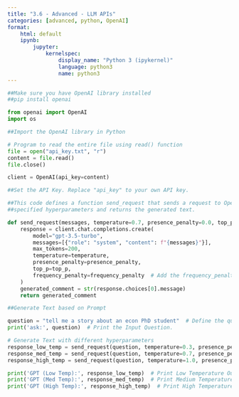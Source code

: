 ```yaml
---
title: "3.6 - Advanced - LLM APIs"
categories: [advanced, python, OpenAI]
format: 
    html: default
    ipynb:
        jupyter:
            kernelspec:
                display_name: "Python 3 (ipykernel)"
                language: python3
                name: python3
---
```


```python
##Make sure you have OpenAI library installed
##pip install openai
```

```python
from openai import OpenAI
import os

##Import the OpenAI library in Python
```

```python
# Program to read the entire file using read() function
file = open("api_key.txt", "r")
content = file.read()
file.close()
```

```python
client = OpenAI(api_key=content)

##Set the API Key. Replace "api_key" to your own API key.
```

```python
##This code defines a function send_request that sends a request to OpenAI's GPT-3.5 model with 
##specified hyperparameters and returns the generated text.

def send_request(messages, temperature=0.7, presence_penalty=0.0, top_p=0.9, frequency_penalty=0.0):
    response = client.chat.completions.create(
        model="gpt-3.5-turbo",
        messages=[{"role": "system", "content": f"{messages}"}],
        max_tokens=200,
        temperature=temperature,
        presence_penalty=presence_penalty,
        top_p=top_p,
        frequency_penalty=frequency_penalty  # Add the frequency_penalty parameter
    )
    generated_comment = str(response.choices[0].message)
    return generated_comment
```

```python
##Generate Text based on Prompt
```

```python
question = "tell me a story about an econ PhD student"  # Define the question Variable.
print('ask:', question)  # Print the Input Question.

# Generate Text with different hyperparameters
response_low_temp = send_request(question, temperature=0.3, presence_penalty=0.5, top_p=0.7, frequency_penalty=0.5)
response_med_temp = send_request(question, temperature=0.7, presence_penalty=0.0, top_p=0.8, frequency_penalty=0.3)
response_high_temp = send_request(question, temperature=1.0, presence_penalty=0.9, top_p=0.9, frequency_penalty=0.1)

print('GPT (Low Temp):', response_low_temp)  # Print Low Temperature Output
print('GPT (Med Temp):', response_med_temp)  # Print Medium Temperature Output
print('GPT (High Temp):', response_high_temp)  # Print High Temperature Output
```

